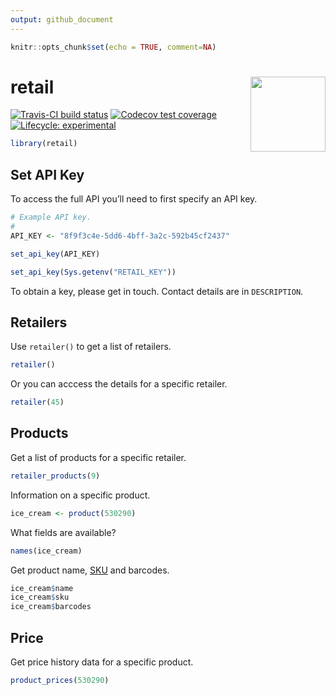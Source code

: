 ```yaml
---
output: github_document
---
```


```r
knitr::opts_chunk$set(echo = TRUE, comment=NA)
```

<!-- README.md is generated from README.Rmd. Please edit that file -->

# retail <img src="man/figures/retail-hex.png" align="right" alt="" width="120" />

[![Travis-CI build status](https://travis-ci.org/datawookie/retail.svg?branch=master)](https://travis-ci.org/datawookie/retail)
[![Codecov test coverage](https://img.shields.io/codecov/c/github/datawookie/retail.svg)](https://codecov.io/github/datawookie/retail)
[![Lifecycle: experimental](https://img.shields.io/badge/lifecycle-experimental-orange.svg)](https://www.tidyverse.org/lifecycle/#experimental)

```r
library(retail)
```

## Set API Key

To access the full API you'll need to first specify an API key.

```r
# Example API key.
#
API_KEY <- "8f9f3c4e-5dd6-4bff-3a2c-592b45cf2437"

set_api_key(API_KEY)
```

```r
set_api_key(Sys.getenv("RETAIL_KEY"))
```

To obtain a key, please get in touch. Contact details are in `DESCRIPTION`.

## Retailers

Use `retailer()` to get a list of retailers.

```r
retailer()
```

Or you can acccess the details for a specific retailer.

```r
retailer(45)
```

## Products

Get a list of products for a specific retailer.

```r
retailer_products(9)
```

Information on a specific product.

```r
ice_cream <- product(530290)
```

What fields are available?

```r
names(ice_cream)
```

Get product name, [SKU](https://en.wikipedia.org/wiki/Stock_keeping_unit) and barcodes.

```r
ice_cream$name
ice_cream$sku
ice_cream$barcodes
```

## Price

Get price history data for a specific product.


```r
product_prices(530290)
```
